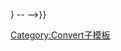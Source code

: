 {{Convert/Dual/LoffAoffDxSoffT
|1={{{1|40}}}|2={{{2|to}}}|3={{{3|70}}}|4={{{4|C}}}<!--
-->|r={{{r}}}|u={{{u}}}|t={{{t}}}|h={{{h}}}|o={{{o|outsymb}}}<!--
-->|s={{{s|0}}}|b={{{b}}}|c={{{c}}}|j={{{j|0}}}<!--
-->|lk={{{lk|off}}}|abbr={{{abbr|none}}}|adj={{{adj|off}}}<!--
-->|disp={{{disp|comma}}}|sep={{{sep|,&#32;}}}<!--
-- |dualsep={{{dualsep|-{{{2|xx}}}-}}} --
-->}}<noinclude>

[[Category:Convert子模板]]
</noinclude>